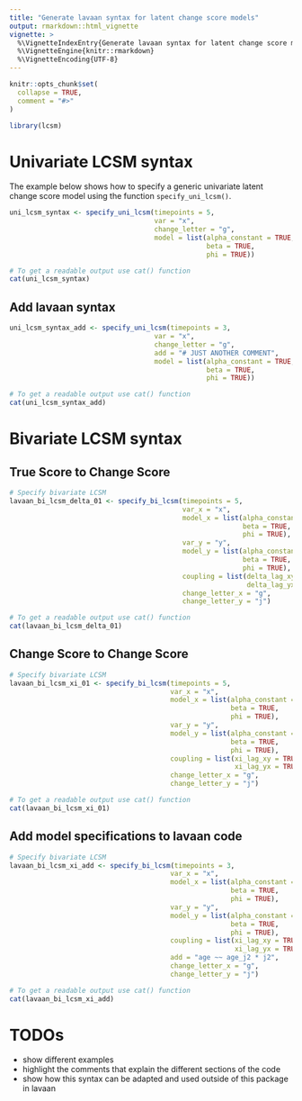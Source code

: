 ```yaml
---
title: "Generate lavaan syntax for latent change score models"
output: rmarkdown::html_vignette
vignette: >
  %\VignetteIndexEntry{Generate lavaan syntax for latent change score models}
  %\VignetteEngine{knitr::rmarkdown}
  %\VignetteEncoding{UTF-8}
---
```


```r
knitr::opts_chunk$set(
  collapse = TRUE,
  comment = "#>"
)
```

```r
library(lcsm)
```

# Univariate LCSM syntax

The example below shows how to specify a generic univariate latent change score model using the function `specify_uni_lcsm()`.

```r
uni_lcsm_syntax <- specify_uni_lcsm(timepoints = 5,
                                    var = "x",  
                                    change_letter = "g",
                                    model = list(alpha_constant = TRUE, 
                                                 beta = TRUE, 
                                                 phi = TRUE))
```


```r
# To get a readable output use cat() function
cat(uni_lcsm_syntax)
```

## Add lavaan syntax

```r
uni_lcsm_syntax_add <- specify_uni_lcsm(timepoints = 3,
                                    var = "x",  
                                    change_letter = "g",
                                    add = "# JUST ANOTHER COMMENT",
                                    model = list(alpha_constant = TRUE, 
                                                 beta = TRUE, 
                                                 phi = TRUE))
```


```r
# To get a readable output use cat() function
cat(uni_lcsm_syntax_add)
```

# Bivariate LCSM syntax

## True Score to Change Score

```r
# Specify bivariate LCSM
lavaan_bi_lcsm_delta_01 <- specify_bi_lcsm(timepoints = 5, 
                                           var_x = "x",
                                           model_x = list(alpha_constant = TRUE, 
                                                          beta = TRUE, 
                                                          phi = TRUE),
                                           var_y = "y",  
                                           model_y = list(alpha_constant = TRUE, 
                                                          beta = TRUE, 
                                                          phi = TRUE),  
                                           coupling = list(delta_lag_xy = TRUE, 
                                                           delta_lag_yx = TRUE),
                                           change_letter_x = "g",
                                           change_letter_y = "j")
```


```r
# To get a readable output use cat() function
cat(lavaan_bi_lcsm_delta_01)
```


## Change Score to Change Score

```r
# Specify bivariate LCSM
lavaan_bi_lcsm_xi_01 <- specify_bi_lcsm(timepoints = 5, 
                                        var_x = "x",
                                        model_x = list(alpha_constant = TRUE, 
                                                       beta = TRUE, 
                                                       phi = TRUE),
                                        var_y = "y",  
                                        model_y = list(alpha_constant = TRUE, 
                                                       beta = TRUE, 
                                                       phi = TRUE),  
                                        coupling = list(xi_lag_xy = TRUE, 
                                                        xi_lag_yx = TRUE),
                                        change_letter_x = "g",
                                        change_letter_y = "j")
```


```r
# To get a readable output use cat() function
cat(lavaan_bi_lcsm_xi_01)
```

## Add model specifications to lavaan code

```r
# Specify bivariate LCSM
lavaan_bi_lcsm_xi_add <- specify_bi_lcsm(timepoints = 3, 
                                        var_x = "x",
                                        model_x = list(alpha_constant = TRUE, 
                                                       beta = TRUE, 
                                                       phi = TRUE),
                                        var_y = "y",  
                                        model_y = list(alpha_constant = TRUE, 
                                                       beta = TRUE, 
                                                       phi = TRUE),  
                                        coupling = list(xi_lag_xy = TRUE, 
                                                        xi_lag_yx = TRUE),
                                        add = "age ~~ age_j2 * j2",
                                        change_letter_x = "g",
                                        change_letter_y = "j")
```


```r
# To get a readable output use cat() function
cat(lavaan_bi_lcsm_xi_add)
```

# TODOs

- show different examples
- highlight the comments that explain the different sections of the code 
- show how this syntax can be adapted and used outside of this package in lavaan